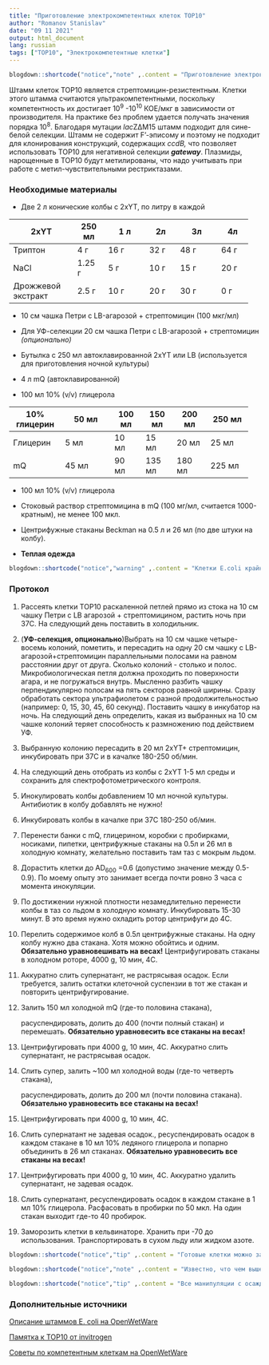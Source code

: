 ```yaml
---
title: "Приготовление электрокомпетентных клеток TOP10"
author: "Romanov Stanislav"
date: "09 11 2021"
output: html_document
lang: russian
tags: ["TOP10", "Электрокомпетентные клетки"]
---
```


```r
blogdown::shortcode("notice","note" ,.content = "Приготовление электрокомпетентных клеток - это простая, но трудоемкая процедура, вся суть которой заключается в том, чтобы нарастить клетки в питательной среде до фазы экспоненциального роста, затем отмыть клетки суперчистой водой и ресуспендировать в буфере для заморозки. Проблема заключается в том, что компетентность клеток E.coli в результате электропорации зависит от огромного количества факторов. В первую очередь, это (1) клеточный штамм, (2) температурный режим, (3) плотность культуры на старте отмывки, (4) качество отмывки, (5) плотность замороженных клеток. Так или иначе все протоколы приготовления электрокомпетентных клето очень мохожи, но отличаются в деталях. Протокол, предложенный ниже опробован на клетках E.coli штамма TOP10. В моих руках компетентность доходит до десяти в восьмой-девятой степени, что может быть даже слишком большим для рутинного клонирования.")
```

Штамм клеток TOP10 является стрептомицин-резистентным. Клетки этого штамма считаются ультракомпетентными, поскольку компетентность их достигает 10^9^ -10^10^ КОЕ/мкг в зависимости от производителя. На практике без проблем удается получать значения порядка 10^8^. Благодаря мутации *lac*ZΔM15 штамм подходит для сине-белой селекции. Штамм не содержит F'-эписому и поэтому не подходит для клонирования конструкций, содержащих *ccdB,* что позволяет использовать TOP10 для негативной селекции ***gateway***. Плазмиды, нарощенные в TOP10 будут метилированы, что надо учитывать при работе с метил-чувствительными рестриктазами.

### **Необходимые материалы**

-   Две 2 л конические колбы с 2хYT, по литру в каждой

+--------------------+---------+-------------+---------+-------------+---------+
| 2xYT               | 250 мл  | 1 л         | 2л      | 3л          | 4л      |
+====================+=========+=============+=========+=============+=========+
| Триптон            | 4 г     | 16 г        | 32 г    | 48 г        | 64 г    |
+--------------------+---------+-------------+---------+-------------+---------+
| NaCl               | 1.25 г  | 5 г         | 10 г    | 15 г        | 20 г    |
+--------------------+---------+-------------+---------+-------------+---------+
| Дрожжевой экстракт | 2.5 г   | 10 г        | 20 г    | 30 г        | 0 г     |
+--------------------+---------+-------------+---------+-------------+---------+

-   10 см чашка Петри с LB-агарозой + стрептомицин (100 мкг/мл)

-   Для УФ-селекции 20 см чашка Петри с LB-агарозой + стрептомицин *(опционально)*

-   Бутылка с 250 мл автоклавированной 2хYT или LB (используется для приготовления ночной культуры)

-   4 л mQ (автоклавированной)

-   100 мл 10% (v/v) глицерола

+--------------+-------------+--------+--------+---------+-----------+
| 10% глицерин | 50 мл       | 100 мл | 150 мл | 200 мл  | 250 мл    |
+==============+=============+========+========+=========+===========+
| Глицерин     | 5 мл        | 10 мл  | 15 мл  | 20 мл   | 25 мл     |
+--------------+-------------+--------+--------+---------+-----------+
| mQ           | 45 мл       | 90 мл  | 135 мл | 180 мл  | 225 мл    |
+--------------+-------------+--------+--------+---------+-----------+

-   100 мл 10% (v/v) глицерола

-   Стоковый раствор стрептомицина в mQ (100 мг/мл, считается 1000-кратным), не менее 100 мкл.

-   Центрифужные стаканы Beckman на 0.5 л и 26 мл (по две штуки на колбу).

-   **Теплая одежда**\

```r
blogdown::shortcode("notice","warning" ,.content = "Клетки E.coli крайне чувствительны к температурному режиму. Любой резкий перепад температуры может полностью обнулить компетентность. так что начиная со стадии отмывок все манипуляции проводятся исключительно на льду и в холодной комнате на +4С.")
```

### Протокол 

1.  Рассеять клетки TOP10 раскаленной петлей прямо из стока на 10 см чашку Петри с LB агарозой + стрептомицином, растить ночь при 37С. На следующий день поставить в холодильник.

2.  (**УФ-селекция, опционально**)Выбрать на 10 см чашке четыре-восемь колоний, пометить, и пересадить на одну 20 см чашку с LB-агарозой+стрептомицин параллельными полосами на равном расстоянии друг от друга. Сколько колоний - столько и полос. Микробиологическая петля должна проходить по поверхности агара, и не погружаться внутрь. Мысленно разбить чашку перпендикулярно полосам на пять секторов равной ширины. Сразу обработать сектора ультрафиолетом с разной продолжительностью (например: 0, 15, 30, 45, 60 секунд). Поставить чашку в инкубатор на ночь. На следующий день определить, какая из выбранных на 10 см чашке колоний теряет способность к размножению под действием УФ.

3.  Выбранную колонию пересадить в 20 мл 2xYT+ стрептомицин, инкубировать при 37С и в качалке 180-250 об/мин.

4.  На следующий день отобрать из колбы с 2xYT 1-5 мл среды и сохранить для спектрофотометрического контроля.

5.  Инокулировать колбы добавлением 10 мл ночной культуры. Антибиотик в колбу добавлять не нужно!

6.  Инкубировать колбы в качалке при 37С 180-250 об/мин.

7.  Перенести банки с mQ, глицерином, коробки с пробирками, носиками, пипетки, центрифужные стаканы на 0.5л и 26 мл в холодную комнату, желательно поставить там таз с мокрым льдом.

8.  Дорастить клетки до AD~600~ =0.6 (допустимо значение между 0.5-0.9). По моему опыту это занимает всегда почти ровно 3 часа c момента инокуляции.

9.  По достижении нужной плотности незамедлительно перенести колбы в таз со льдом в холодную комнату. Инкубировать 15-30 минут. В это время нужно охладить ротор центрифуги до 4С.

10. Перелить содержимое колб в 0.5л центрифужные стаканы. На одну колбу нужно два стакана. Хотя можно обойтись и одним. **Обязательно уравновешивать на весах!** Центрифугировать стаканы в холодном роторе, 4000 g, 10 мин, 4С.

11. Аккуратно слить супернатант, не растрясывая осадок. Если требуется, залить остатки клеточной суспензии в тот же стакан и повторить центрифугирование.

12. Залить 150 мл холодной mQ (где-то половина стакана),

    расуспендировать, долить до 400 (почти полный стакан) и перемешать. **Обязательно уравновесить все стаканы на весах!**

13. Центрифугировать при 4000 g, 10 мин, 4С. Аккуратно слить супернатант, не растрясывая осадок.

14. Слить супер, залить \~100 мл холодной воды (где-то четверть стакана),

    расуспендировать, долить до 200 мл (почти половина стакана). **Обязательно уравновесить все стаканы на весах!**

15. Центрифугировать при 4000 g, 10 мин, 4С.

16. Слить супернатант не задевая осадок., ресуспендировать осадок в каждом стакане в 10 мл 10% ледяного глицерола и попарно объединить в 26 мл стаканах. **Обязательно уравновесить все стаканы на весах!**

17. Центрифугировать при 4000 g, 10 мин, 4С. Аккуратно удалить супернатант, не задевая осадок.

18. Слить супернатант, ресуспендировать осадок в каждом стакане в 1 мл 10% глицерола. Расфасовать в пробирки по 50 мкл. На один стакан выходит где-то 40 пробирок.

19. Заморозить клетки в кельвинаторе. Хранить при -70 до использования. Транспортировать в сухом льду или жидком азоте.

```r
blogdown::shortcode("notice","tip" ,.content = "Готовые клетки можно заморозить в жидком азоте или на сухом льду. Считается, что от этого клетки лучше переносят заморозку и компетентность получается выше.")
```

```r
blogdown::shortcode("notice","note" ,.content = "Известно, что чем выше объем, в котором ресуспендируют клетки перед заморозкой - тем ниже компетентность. С другой стороны, чем меньше объем - тем выше концентрация солей и больше вероятность пробоя. Так что здесь нужно найти свою золотую середину. В некоторых случаях стоит ресуспендировать клетки в большем объеме. Знающие люди советуют перед фасовкой доводить объем клеток до 1:500 от начального объема культуры. Мой опыт говорит, что чем меньше объем ты делаешь - тем лучше надо отмывать клетки.")
```

```r
blogdown::shortcode("notice","tip" ,.content = "Все манипуляции с осажденными клетками нужно проводить с максимальной бережностью.Чем больше клеток попадет в слив, тем меньше будет компетентность.")
```

### Дополнительные источники

[Описание штаммов E. coli на OpenWetWare](https://openwetware.org/wiki/E._coli_genotypes#TOP10_.28Invitrogen.29)

[Памятка к TOP10 от invitrogen](https://assets.fishersci.com/TFS-Assets/LSG/manuals/oneshottop10_ecomp_man.pdf)

[Советы по компетентным клеткам на OpenWetWare](https://openwetware.org/wiki/Lidstrom:Competent_Cell_Preparation)
